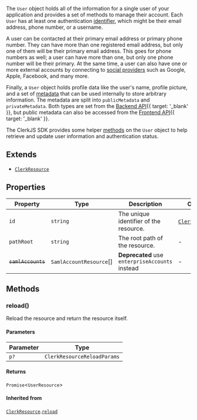 The `User` object holds all of the information for a single user of your application and provides a set of methods to manage their account. Each `User` has at least one authentication [identifier](/docs/authentication/configuration/sign-up-sign-in-options#identifiers), which might be their email address, phone number, or a username.

A user can be contacted at their primary email address or primary phone number. They can have more than one registered email address, but only one of them will be their primary email address. This goes for phone numbers as well; a user can have more than one, but only one phone number will be their primary. At the same time, a user can also have one or more external accounts by connecting to [social providers](/docs/authentication/social-connections/oauth) such as Google, Apple, Facebook, and many more.

Finally, a `User` object holds profile data like the user's name, profile picture, and a set of [metadata](/docs/users/metadata) that can be used internally to store arbitrary information. The metadata are split into `publicMetadata` and `privateMetadata`. Both types are set from the [Backend API](/docs/reference/backend-api){{ target: '_blank' }}, but public metadata can also be accessed from the [Frontend API](/docs/reference/frontend-api){{ target: '_blank' }}.

The ClerkJS SDK provides some helper [methods](#methods) on the `User` object to help retrieve and update user information and authentication status.

## Extends

- [`ClerkResource`](clerk-resource.mdx)

## Properties

| Property                                     | Type                    | Description                                     | Overrides                                                           | Inherited from                                                                  |
| -------------------------------------------- | ----------------------- | ----------------------------------------------- | ------------------------------------------------------------------- | ------------------------------------------------------------------------------- |
| <a id="id"></a> `id`                         | `string`                | The unique identifier of the resource.          | [`ClerkResource`](clerk-resource.mdx).[`id`](clerk-resource.mdx#id) | -                                                                               |
| <a id="pathroot"></a> `pathRoot`             | `string`                | The root path of the resource.                  | -                                                                   | [`ClerkResource`](clerk-resource.mdx).[`pathRoot`](clerk-resource.mdx#pathroot) |
| <a id="samlaccounts"></a> ~~`samlAccounts`~~ | `SamlAccountResource`[] | **Deprecated** use `enterpriseAccounts` instead | -                                                                   | -                                                                               |

## Methods

### reload()

Reload the resource and return the resource itself.

#### Parameters

| Parameter | Type                        |
| --------- | --------------------------- |
| `p?`      | `ClerkResourceReloadParams` |

#### Returns

`Promise`\<`UserResource`\>

#### Inherited from

[`ClerkResource`](clerk-resource.mdx).[`reload`](clerk-resource.mdx#reload)
